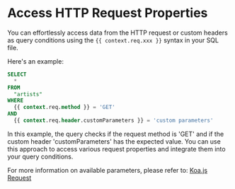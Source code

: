 # Access HTTP Request Properties
You can effortlessly access data from the HTTP request or custom headers as query conditions using the `{{ context.req.xxx }}` syntax in your SQL file.

Here's an example:
```sql
SELECT
  *
FROM
  "artists"
WHERE
  {{ context.req.method }} = 'GET'
AND
  {{ context.req.header.customParameters }} = 'custom parameters'
```

In this example, the query checks if the request method is 'GET' and if the custom header 'customParameters' has the expected value. You can use this approach to access various request properties and integrate them into your query conditions.

For more information on available parameters, please refer to: [Koa.js Request](https://koajs.com/#request)
